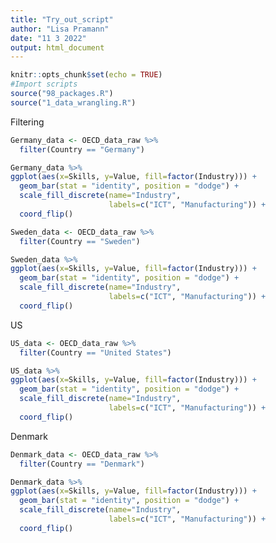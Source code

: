 ```yaml
---
title: "Try_out_script"
author: "Lisa Pramann"
date: "11 3 2022"
output: html_document
---
```


```r
knitr::opts_chunk$set(echo = TRUE)
#Import scripts 
source("98_packages.R")
source("1_data_wrangling.R")
```


Filtering 
```r

Germany_data <- OECD_data_raw %>% 
  filter(Country == "Germany")

Germany_data %>% 
ggplot(aes(x=Skills, y=Value, fill=factor(Industry))) + 
  geom_bar(stat = "identity", position = "dodge") +
  scale_fill_discrete(name="Industry",
                      labels=c("ICT", "Manufacturing")) +
  coord_flip()

```

```r
Sweden_data <- OECD_data_raw %>% 
  filter(Country == "Sweden")

Sweden_data %>% 
ggplot(aes(x=Skills, y=Value, fill=factor(Industry))) + 
  geom_bar(stat = "identity", position = "dodge") +
  scale_fill_discrete(name="Industry",
                      labels=c("ICT", "Manufacturing")) +
  coord_flip()
```

US 
```r
US_data <- OECD_data_raw %>% 
  filter(Country == "United States")

US_data %>% 
ggplot(aes(x=Skills, y=Value, fill=factor(Industry))) + 
  geom_bar(stat = "identity", position = "dodge") +
  scale_fill_discrete(name="Industry",
                      labels=c("ICT", "Manufacturing")) +
  coord_flip()
```

Denmark
```r
Denmark_data <- OECD_data_raw %>% 
  filter(Country == "Denmark")

Denmark_data %>% 
ggplot(aes(x=Skills, y=Value, fill=factor(Industry))) + 
  geom_bar(stat = "identity", position = "dodge") +
  scale_fill_discrete(name="Industry",
                      labels=c("ICT", "Manufacturing")) +
  coord_flip()
```


